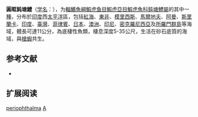 {{Speciesbox 
| status = NE
| status_system = IUCN3.1
| status_ref = 
| taxon = Amblyeleotris periophthalma
| authority =  [[Bleeker|Bleeker]], 1853
| synonyms = *''Amblyeleotris maculata''<br /><small>Yanagisawa, 1976</small>
*''Amblyeleotris periophthalmus''<br /><small>Bleeker, 1853</small>
*''Cryptocentrops exilis''<br /><small>Smith, 1958</small>
*''Eleotris periophthalmus''<br /><small>Bleeker, 1853</small>
}}

'''圓眶鈍塘鱧'''（[[学名|学名]]：{{lang|la|'''''Amblyeleotris periophthalma'''''}}），为[[輻鰭魚綱|輻鰭魚綱]][[鰕虎鱼目|鰕虎鱼目]][[鰕虎亞目|鰕虎亞目]][[鰕虎魚科|鰕虎魚科]][[鈍塘鱧屬|鈍塘鱧屬]]的其中一[[種|種]]，分布於[[印度|印度]]西[[太平洋|太平洋]]區，包括[[紅海|紅海]]、[[東非|東非]]、[[模里西斯|模里西斯]]、[[馬爾地夫|馬爾地夫]]、[[阿曼|阿曼]]、[[斯里蘭卡|斯里蘭卡]]、[[印度|印度]]、[[臺灣|臺灣]]、[[菲律賓|菲律賓]]、[[日本|日本]]、[[澳洲|澳洲]]、[[印尼|印尼]]、[[密克羅尼西亞|密克羅尼西亞]]及[[所羅門群島|所羅門群島]]等海域，體長可達11公分，為底棲性魚類，棲息深度5-35公尺，生活在砂石底質的海域，與[[槍蝦|槍蝦]]共生。

== 参考文献 ==
*{{FishBase_species|genus=Amblyeleotris|species=periophthalma|year=2012|month=3}}

== 扩展阅读 ==
{{refbegin}}
{{wikispecies-inline|Amblyeleotris periophthalma|圓眶鈍塘鱧}}
{{refend}}
{{Taxonbar|from=Q1898588}}

[[Category:鈍塘鱧屬|periophthalma]]
[[Category:1853年描述的魚類|A]]